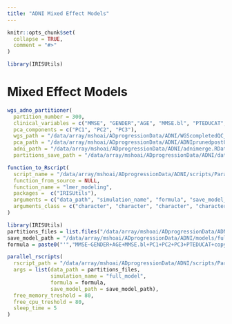 ```yaml
---
title: "ADNI Mixed Effect Models"
---
```


```r
knitr::opts_chunk$set(
  collapse = TRUE,
  comment = "#>"
)
```

```r
library(IRISUtils)
```

# Mixed Effect Models

```r
wgs_adno_partitioner(
  partition_number = 300,
  clinical_variables = c("MMSE", "GENDER","AGE", "MMSE.bl", "PTEDUCAT", "PTID", "VISID"),
  pca_components = c("PC1", "PC2", "PC3"),
  wgs_path = "/data/array/mshoai/ADprogressionData/ADNI/WGScompletedQC_phenoed.raw",
  pca_path = "/data/array/mshoai/ADprogressionData/ADNI/ADNIprunedpostQCPCA.eigenvec",
  adni_path = "/data/array/mshoai/ADprogressionData/ADNI/adnimerge.RData",
  partitions_save_path = "/data/array/mshoai/ADprogressionData/ADNI/data_partitions/")
```


```r
function_to_Rscript(
  script_name = "/data/array/mshoai/ADprogressionData/ADNI/scripts/Parallel_Modeling.R", 
  function_from_source = NULL,
  function_name = "lmer_modeling",
  packages =  c("IRISUtils"),
  arguments = c("data_path", "simulation_name", "formula", "save_model_path"),
  arguments_class = c("character", "character", "character", "character")
)
```

```r
library(IRISUtils)
partitions_files = list.files("/data/array/mshoai/ADprogressionData/ADNI/data_partitions/", full.names = T)
save_model_path = "/data/array/mshoai/ADprogressionData/ADNI/models/full_model/"
formula = paste0("'","MMSE~GENDER+AGE+MMSE.bl+PC1+PC2+PC3+PTEDUCAT+copy_number+(1|PTID)+(1|VISID)","'")

parallel_rscripts(
  rscript_path = "/data/array/mshoai/ADprogressionData/ADNI/scripts/Parallel_Modeling.R",
  args = list(data_path = partitions_files,
              simulation_name = "full_model",
              formula = formula,
              save_model_path = save_model_path),
  free_memory_treshold = 80,
  free_cpu_treshold = 80,
  sleep_time = 5
)
```



